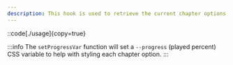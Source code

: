```yaml
---
description: This hook is used to retrieve the current chapter options.
---
```


::code[./usage]{copy=true}

:::info
The `setProgressVar` function will set a `--progress` (played percent) CSS variable to help
with styling each chapter option.
:::
